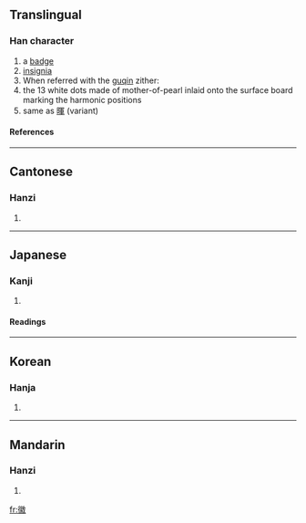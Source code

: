 ==Translingual==
===Han character===
{{Han char|rn=60|rad=彳|as=14|sn=17|four=2824<sub>0</sub>|canj=竹人山火大 (HOUFK)}}
# a [[badge]]
# [[insignia]]
# When referred with the [[guqin]] zither:
# the 13 white dots made of mother-of-pearl inlaid onto the surface board marking the harmonic positions
# same as [[暉]] (variant)
====References====
{{Han ref|kx=0372.040|dkj=10267|dj=0699.200|hdz=20849.060|uh=5FBD|ud=24509|bh=C0B2|bd=49330}}
----
==Cantonese==
===Hanzi===
{{yue-hanzi|jyut=|y=fai1}}
# {{defn|Cantonese}}
----
==Japanese==
===Kanji===
{{ja-kanji|grade=|rs=彳14}}
# {{defn|Japanese}} 
====Readings====
{{ja-readings|on=[[き]] (ki)|kun=[[よい]] (yoi), [[しるし]] (shirushi)}}
----
==Korean==
===Hanja===
{{ko-hanja|hangeul=휘|eumhun=|rv=hwi|mr=hwi|y=hwi}}
# {{defn|Korean}}
----
==Mandarin==
===Hanzi===
{{cmn-hanzi|pin=[[hūi]] (hui1), [[yì]] (yi4)|wg=hui<sup>1</sup>, i<sup>4</sup>}}
# {{defn|Mandarin}}

[[fr:徽]]